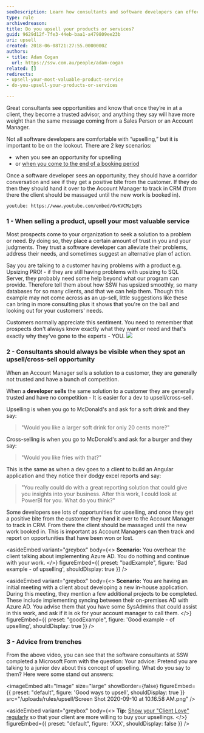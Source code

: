 ```yaml
---
seoDescription: Learn how consultants and software developers can effectively upsell products and services by identifying opportunities during client interactions
type: rule
archivedreason:
title: Do you upsell your products or services?
guid: 9629d12f-7fe3-44eb-baa1-a479809ee23b
uri: upsell
created: 2018-06-08T21:27:55.0000000Z
authors:
- title: Adam Cogan
  url: https://ssw.com.au/people/adam-cogan
related: []
redirects:
- upsell-your-most-valuable-product-service
- do-you-upsell-your-products-or-services

---
```


Great consultants see opportunities and know that once they’re in at a client, they become a trusted advisor, and anything they say will have more weight than the same message coming from a Sales Person or an  Account Manager.

Not all software developers are comfortable with “upselling,” but it is important to be on the lookout. There are 2 key scenarios:

* when you see an opportunity for upselling
* or [when you come to the end of a booking period](/do-you-know-the-first-thing-to-do-when-you-come-off-client-work)

Once a software developer sees an opportunity, they should have a corridor conversation and see if they get a positive bite from the customer. If they do then they should hand it over to the Account Manager to track in CRM (from there the client should be massaged until the new work is booked in).

`youtube: https://www.youtube.com/embed/GvKVCMz1qVs`

### 1 - When selling a product, upsell your most valuable service

Most prospects come to your organization to seek a solution to a problem or need. By doing so, they place a certain amount of trust in you and your judgments. They trust a software developer can alleviate their problems, address their needs, and sometimes suggest an alternative plan of action.

Say you are talking to a customer having problems with a product e.g. Upsizing PRO! - if they are still having problems with upsizing to SQL Server, they probably need some help beyond what our program can provide. Therefore tell them about how SSW has upsized smoothly, so many databases for so many clients, and that we can help them. Though this example may not come across as an up-sell, little suggestions like these can bring in more consulting plus it shows that you're on the ball and looking out for your customers' needs.

Customers normally appreciate this sentiment. You need to remember that prospects don't always know exactly what they want or need and that's exactly why they've gone to the experts - YOU.
![](fries-mcdonalds-whitebg.gif)

### 2 - Consultants should always be visible when they spot an upsell/cross-sell opportunity

When an Account Manager sells a solution to a customer, they are generally not trusted and have a bunch of competition.

When a **developer sells** the same solution to a customer they are generally trusted and have no competition - It is easier for a dev to upsell/cross-sell.

Upselling is when you go to McDonald's and ask for a soft drink and they say:

> "Would you like a larger soft drink for only 20 cents more?"

Cross-selling is when you go to McDonald's and ask for a burger and they say:

> "Would you like fries with that?"

This is the same as when a dev goes to a client to build an Angular application and they notice their dodgy excel reports and say:

> "You really could do with a great reporting solution that could give you insights into your business. After this work, I could look at PowerBI for you. What do you think?"

Some developers see lots of opportunities for upselling, and once they get a positive bite from the customer they hand it over to the Account Manager to track in CRM. From there the client should be massaged until the new work booked in. This is important as Account Managers can then track and report on opportunities that have been won or lost.

<asideEmbed
  variant="greybox"
  body={<>
    **Scenario:** You overhear the client talking about implementing Azure AD. You do nothing and continue with your work.
  </>}
  figureEmbed={{
    preset: "badExample",
    figure: 'Bad example - of upselling',
    shouldDisplay: true
  }}
/>

<asideEmbed
  variant="greybox"
  body={<>
    **Scenario:** You are having an initial meeting with a client about developing a new in-house application. During this meeting, they mention a few additional projects to be completed. These include implementing syncing between their on-premises AD with Azure AD. You advise them that you have some SysAdmins that could assist in this work, and ask if it is ok for your account manager to call them.
  </>}
  figureEmbed={{
    preset: "goodExample",
    figure: 'Good example - of upselling',
    shouldDisplay: true
  }}
/>

### 3 - Advice from trenches

From the above video, you can see that the software consultants at SSW completed a Microsoft Form with the question: Your advice: Pretend you are talking to a junior dev about this concept of upselling. What do you say to them? Here were some stand out answers:


<imageEmbed
  alt="Image"
  size="large"
  showBorder={false}
  figureEmbed={{
    preset: "default",
    figure: 'Good ways to upsell',
    shouldDisplay: true
  }}
  src="/uploads/rules/upsell/Screen Shot 2020-09-10 at 10.16.58 AM.png"
/>

<asideEmbed
  variant="greybox"
  body={<>
    **Tip:** [Show your "Client Love" regularly](/weekly-client-love) so that your client are more willing to buy your upsellings.
  </>}
  figureEmbed={{
    preset: "default",
    figure: 'XXX',
    shouldDisplay: false
  }}
/>